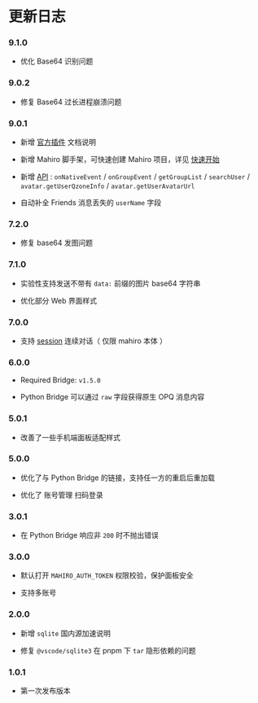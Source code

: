 # 更新日志

### 9.1.0

- 优化 Base64 识别问题

### 9.0.2

- 修复 Base64 过长进程崩溃问题

### 9.0.1

- 新增 [官方插件](./plugins) 文档说明

- 新增 Mahiro 脚手架，可快速创建 Mahiro 项目，详见 [快速开始](./quick-start)

- 新增 [API](./lifecycle/api) : `onNativeEvent` / `onGroupEvent` / `getGroupList` / `searchUser` / `avatar.getUserQzoneInfo` / `avatar.getUserAvatarUrl`

- 自动补全 Friends 消息丢失的 `userName` 字段

### 7.2.0

- 修复 base64 发图问题

### 7.1.0

- 实验性支持发送不带有 `data:` 前缀的图片 base64 字符串

- 优化部分 Web 界面样式

### 7.0.0

- 支持 [session](./lifecycle/api#连续对话) 连续对话（ 仅限 mahiro 本体 ）

### 6.0.0

- Required Bridge: `v1.5.0`

- Python Bridge 可以通过 `raw` 字段获得原生 OPQ 消息内容

### 5.0.1

- 改善了一些手机端面板适配样式

### 5.0.0

- 优化了与 Python Bridge 的链接，支持任一方的重启后重加载

- 优化了 账号管理 扫码登录

### 3.0.1

- 在 Python Bridge 响应非 `200` 时不抛出错误

### 3.0.0

- 默认打开 `MAHIRO_AUTH_TOKEN` 权限校验，保护面板安全

- 支持多账号

### 2.0.0

- 新增 `sqlite` 国内源加速说明

- 修复 `@vscode/sqlite3` 在 pnpm 下 `tar` 隐形依赖的问题

### 1.0.1

- 第一次发布版本
